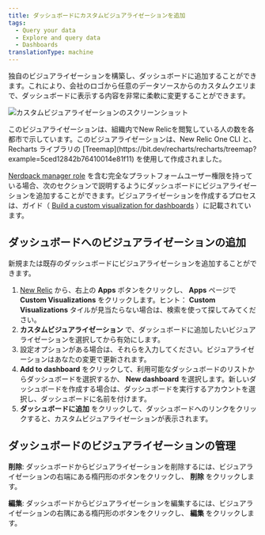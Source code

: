 ```yaml
---
title: ダッシュボードにカスタムビジュアライゼーションを追加
tags:
  - Query your data
  - Explore and query data
  - Dashboards
translationType: machine
---
```



独自のビジュアライゼーションを構築し、ダッシュボードに追加することができます。これにより、会社のロゴから任意のデータソースからのカスタムクエリまで、ダッシュボードに表示する内容を非常に柔軟に変更することができます。

<img
  src={dashboardViz}
  title="カスタムビジュアライゼーション"
  alt="カスタムビジュアライゼーションのスクリーンショット"
/>

<figcaption>
  このビジュアライゼーションは、組織内でNew Relicを閲覧している人の数を各都市で示しています。このビジュアライゼーションは、New Relic One CLI と、Recharts ライブラリの [Treemap](https://bit.dev/recharts/recharts/treemap?example=5ced12842b76410014e81f11) を使用して作成されました。
</figcaption>

[Nerdpack manager role](/docs/accounts/original-accounts-billing/original-users-roles/users-roles-original-user-model#add-on) を含む完全なプラットフォームユーザー権限を持っている場合、次のセクションで説明するようにダッシュボードにビジュアライゼーションを追加することができます。ビジュアライゼーションを作成するプロセスは、ガイド（ [Build a custom visualization for dashboards](https://developer.newrelic.com/build-apps/build-visualization) ）に記載されています。

## ダッシュボードへのビジュアライゼーションの追加

新規または既存のダッシュボードにビジュアライゼーションを追加することができます。

1. [New Relic](https://one.newrelic.com) から、右上の **Apps** ボタンをクリックし、 **Apps** ページで **Custom Visualizations** をクリックします。ヒント： **Custom Visualizations** タイルが見当たらない場合は、検索を使って探してみてください。
2. **カスタムビジュアライゼーション** で、ダッシュボードに追加したいビジュアライゼーションを選択してから有効にします。
3. 設定オプションがある場合は、それらを入力してください。ビジュアライゼーションはあなたの変更で更新されます。
4. **Add to dashboard** をクリックして、利用可能なダッシュボードのリストからダッシュボードを選択するか、 **New dashboard** を選択します。新しいダッシュボードを作成する場合は、ダッシュボードを実行するアカウントを選択し、ダッシュボードに名前を付けます。
5. **ダッシュボードに追加** をクリックして、ダッシュボードへのリンクをクリックすると、カスタムビジュアライゼーションが表示されます。

## ダッシュボードのビジュアライゼーションの管理

**削除**: ダッシュボードからビジュアライゼーションを削除するには、ビジュアライゼーションの右端にある楕円形のボタンをクリックし、 **削除** をクリックします。

**編集**: ダッシュボードからビジュアライゼーションを編集するには、ビジュアライゼーションの右隅にある楕円形のボタンをクリックし、 **編集** をクリックします。
